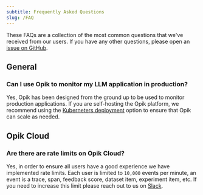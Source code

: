 ```yaml
---
subtitle: Frequently Asked Questions
slug: /FAQ
---
```


These FAQs are a collection of the most common questions that we've received from our users. If you have any other questions, please open an [issue on GitHub](https://github.com/comet-opik/opik/issues).

## General

### Can I use Opik to monitor my LLM application in production?

Yes, Opik has been designed from the ground up to be used to monitor production applications. If you are self-hosting the
Opik platform, we recommend using the [Kuberneters deployment](/docs/self-host/overview) option to ensure that Opik can scale as needed.

## Opik Cloud

### Are there are rate limits on Opik Cloud?

Yes, in order to ensure all users have a good experience we have implemented rate limits. Each user is limited to `10,000` events per minute, an event is a trace, span, feedback score, dataset item, experiment item, etc. If you need to increase this limit please reach out to us on [Slack](https://chat.comet.com).
